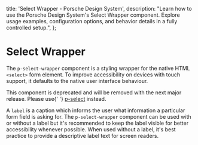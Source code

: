 
  title: 'Select Wrapper - Porsche Design System',
  description:
    "Learn how to use the Porsche Design System's Select Wrapper component. Explore usage examples, configuration options, and behavior details in a fully controlled setup.",
};

# Select Wrapper <ComponentStatus tagName="p-select-wrapper"></ComponentStatus>

The `p-select-wrapper` component is a styling wrapper for the native HTML `<select>` form element. To improve
accessibility on devices with touch support, it defaults to the native user interface behaviour.

<Notification heading="Deprecation hint" heading-tag="h2" state="error">
  This component is deprecated and will be removed with the next major release. Please use{' '}
  <a href="components/select/">p-select</a> instead.
</Notification>

A `label` is a caption which informs the user what information a particular form field is asking for. The
`p-select-wrapper` component can be used with or without a label but it's recommended to keep the label visible for
better accessibility whenever possible. When used without a label, it's best practice to provide a descriptive label
text for screen readers.

<Configurator tagName="p-select-wrapper" story={selectWrapperStory} />
